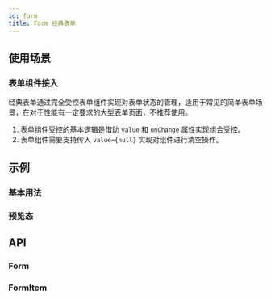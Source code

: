 ```yaml
---
id: form
title: Form 经典表单
---
```



## 使用场景

### 表单组件接入

经典表单通过完全受控表单组件实现对表单状态的管理，适用于常见的简单表单场景，在对于性能有一定要求的大型表单页面，不推荐使用。

1. 表单组件受控的基本逻辑是借助 `value` 和 `onChange` 属性实现组合受控。
2. 表单组件需要支持传入 `value={null}` 实现对组件进行清空操作。

## 示例

### 基本用法

<Story fn={stories.Basic} />

### 预览态

<Story fn={stories.Preview} />

## API

### Form

<PropsTable component={Form} />

### FormItem

<PropsTable component={FormItem} />
